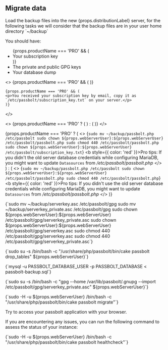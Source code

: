 
## Migrate data

<p>Load the backup files into the new {props.distributionLabel} server, for the following tasks we will consider that the backup files are in your user home directory `~/backup`</p>

You should have:

<ul>
    {props.productName === 'PRO' && (
    <li>Your subscription key</li>
    )}
    <li>The private and public GPG keys</li>
    <li>Your database dump</li>
</ul>

<>
    {props.productName === 'PRO' && (
        <Incrementor
            title="Create the subscription key file"
            resetCounter={true}
        />
        )}

    {props.productName === 'PRO' && (
    <p>You received your subscription key by email, copy it as `/etc/passbolt/subscription_key.txt` on your server.</p>
    )}
</>

<>
    {props.productName === 'PRO' ? (
        <Incrementor
            title="Restore Passbolt configuration file and ensure rights and ownership are correct:"
            resetCounter={false}
        />
    ) : (
        <Incrementor
            title="Restore Passbolt configuration file and ensure rights and ownership are correct:"
            resetCounter={true}
        />
    )}
</>

{props.productName === 'PRO' ? (
<>
<CodeBlock>
    {`sudo mv ~/backup/passbolt.php /etc/passbolt
sudo chown ${props.webServerUser}:${props.webServerUser} /etc/passbolt/passbolt.php
sudo chmod 440 /etc/passbolt/passbolt.php
sudo chown ${props.webServerUser}:${props.webServerUser} /etc/passbolt/subscription_key.txt`}
</CodeBlock>
  <b style={{ color: 'red' }}>Pro tips:</b> If you didn't the old server database credentials while configuring MariaDB, you might want to update <code>Datasources</code> from <i>/etc/passbolt/passbolt.php</i>
  </>
) : (
<>
<CodeBlock>
    {`sudo mv ~/backup/passbolt.php /etc/passbolt
sudo chown ${props.webServerUser}:${props.webServerUser} /etc/passbolt/passbolt.php
sudo chmod 440 /etc/passbolt/passbolt.php`}
</CodeBlock>
  <b style={{ color: 'red' }}>Pro tips:</b> If you didn't use the old server database credentials while configuring MariaDB, you might want to update <code>Datasources</code> from <i>/etc/passbolt/passbolt.php</i>
  </>
)}


<Incrementor
    title="Restore GPG public and private keys and ensure rights and ownership are correct:"
/>

<CodeBlock>
    {`sudo mv ~/backup/serverkey.asc /etc/passbolt/gpg
sudo mv ~/backup/serverkey_private.asc /etc/passbolt/gpg
sudo chown ${props.webServerUser}:${props.webServerUser} /etc/passbolt/gpg/serverkey_private.asc
sudo chown ${props.webServerUser}:${props.webServerUser} /etc/passbolt/gpg/serverkey.asc
sudo chmod 440 /etc/passbolt/gpg/serverkey.asc
sudo chmod 440 /etc/passbolt/gpg/serverkey_private.asc`}
</CodeBlock>

<Incrementor
    title="Remove the empty inserted tables"
/>

<CodeBlock>
    {`sudo su -s /bin/bash -c "/usr/share/php/passbolt/bin/cake passbolt drop_tables" ${props.webServerUser}`}
</CodeBlock>

<Incrementor
    title="Load the backup into the database"
/>

<CodeBlock>
    {`mysql -u PASSBOLT_DATABASE_USER -p PASSBOLT_DATABASE < passbolt-backup.sql`}
</CodeBlock>

<Incrementor
    title="Import the server key"
/>

<CodeBlock>
    {`sudo su -s /bin/bash -c "gpg --home /var/lib/passbolt/.gnupg --import /etc/passbolt/gpg/serverkey_private.asc" ${props.webServerUser}`}
</CodeBlock>


<Incrementor
    title="Migrate passbolt to the latest version"
/>

<CodeBlock>
    {`sudo -H -u ${props.webServerUser} /bin/bash -c "/usr/share/php/passbolt/bin/cake passbolt migrate"`}
</CodeBlock>

<Incrementor
    title="Test passbolt"
/>

Try to access your passbolt application with your browser.

If you are encountering any issues, you can run the following command to assess the status of your instance:

<CodeBlock>
    {`sudo -H -u ${props.webServerUser} /bin/bash -c "/usr/share/php/passbolt/bin/cake passbolt healthcheck"`}
</CodeBlock>




